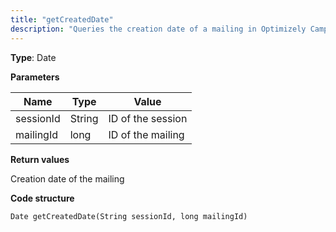 ```yaml
---
title: "getCreatedDate"
description: "Queries the creation date of a mailing in Optimizely Campaign."
---
```


**Type**: Date

**Parameters**

| Name      | Type   | Value             |
| --------- | ------ | ----------------- |
| sessionId | String | ID of the session |
| mailingId | long   | ID of the mailing |

**Return values**

Creation date of the mailing

**Code structure**

`Date getCreatedDate(String sessionId, long mailingId)
`